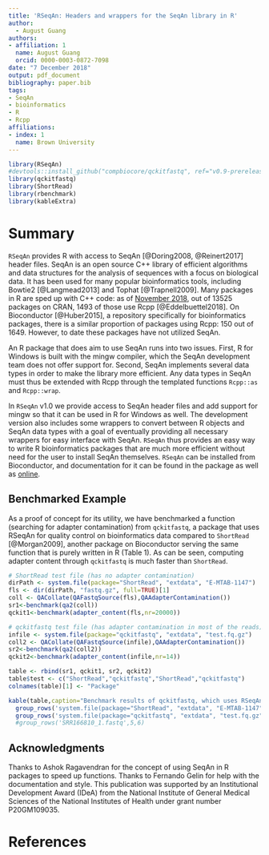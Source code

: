 ```yaml
---
title: 'RSeqAn: Headers and wrappers for the SeqAn library in R'
author:
  - August Guang
authors:
- affiliation: 1
  name: August Guang
  orcid: 0000-0003-0872-7098
date: "7 December 2018"
output: pdf_document
bibliography: paper.bib
tags:
- SeqAn
- bioinformatics
- R
- Rcpp
affiliations:
- index: 1
  name: Brown University
---
```


```r
library(RSeqAn)
#devtools::install_github("compbiocore/qckitfastq", ref="v0.9-prerelease")
library(qckitfastq)
library(ShortRead)
library(rbenchmark)
library(kableExtra)
```

# Summary

`RSeqAn` provides R with access to SeqAn [@Doring2008, @Reinert2017] header files. SeqAn is an open source C++ library of efficient algorithms and data structures for the analysis of sequences with a focus on biological data. It has been used for many popular bioinformatics tools, including Bowtie2 [@Langmead2013] and Tophat [@Trapnell2009]. Many packages in R are sped up with C++ code: as of [November 2018](http://dirk.eddelbuettel.com/blog/2018/11/07/), out of 13525 packages on CRAN, 1493 of those use Rcpp [@Eddelbuettel2018]. On Bioconductor [@Huber2015], a repository specifically for bioinformatics packages, there is a similar proportion of packages using Rcpp: 150 out of 1649. However, to date these packages have not utilized SeqAn.

An R package that does aim to use SeqAn runs into two issues. First, R for Windows is built with the mingw compiler, which the SeqAn development team does not offer support for. Second, SeqAn implements several data types in order to make the library more efficient. Any data types in SeqAn must thus be extended with Rcpp through the templated functions `Rcpp::as` and `Rcpp::wrap`.

In `RSeqAn` v1.0 we provide access to SeqAn header files and add support for mingw so that it can be used in R for Windows as well. The development version also includes some wrappers to convert between R objects and SeqAn data types with a goal of eventually providing all necessary wrappers for easy interface with SeqAn. `RSeqAn` thus provides an easy way to write R bioinformatics packages that are much more efficient without need for the user to install SeqAn themselves. `RSeqAn` can be installed from Bioconductor, and documentation for it can be found in the package as well as [online](https://compbiocore.github.io/RSeqAn/).

## Benchmarked Example

As a proof of concept for its utility, we have benchmarked a function (searching for adapter contamination) from `qckitfastq`, a package that uses RSeqAn for quality control on bioinformatics data compared to `ShortRead` [@Morgan2009], another package on Bioconductor serving the same function that is purely written in R (Table 1). As can be seen, computing adapter content through `qckitfastq` is much faster than `ShortRead`.

```r
# ShortRead test file (has no adapter contamination)
dirPath <- system.file(package="ShortRead", "extdata", "E-MTAB-1147")
fls <- dir(dirPath, "fastq.gz", full=TRUE)[1]
coll <- QACollate(QAFastqSource(fls),QAAdapterContamination())
sr1<-benchmark(qa2(coll))
qckit1<-benchmark(adapter_content(fls,nr=20000))

# qckitfastq test file (has adapter contamination in most of the reads)
infile <- system.file(package="qckitfastq", "extdata", "test.fq.gz")
coll2 <- QACollate(QAFastqSource(infile),QAAdapterContamination())
sr2<-benchmark(qa2(coll2))
qckit2<-benchmark(adapter_content(infile,nr=14))

table <- rbind(sr1, qckit1, sr2, qckit2)
table$test <- c("ShortRead","qckitfastq","ShortRead","qckitfastq")
colnames(table)[1] <- "Package"
```

```r
kable(table,caption="Benchmark results of qckitfastq, which uses RSeqAn, and ShortRead, which does not against a test file from each package.") %>%
  group_rows('system.file(package="ShortRead", "extdata", "E-MTAB-1147")', 1, 2) %>%
  group_rows('system.file(package="qckitfastq", "extdata", "test.fq.gz")',3,4) #%>%
  #group_rows('SRR166810_1.fastq',5,6)
```

## Acknowledgments

Thanks to Ashok Ragavendran for the concept of using SeqAn in R packages to speed up functions. Thanks to Fernando Gelin for help with the documentation and style. This publication was supported by an Institutional Development Award (IDeA) from the National Institute of General Medical Sciences of the National Institutes of Health under grant number P20GM109035.

# References